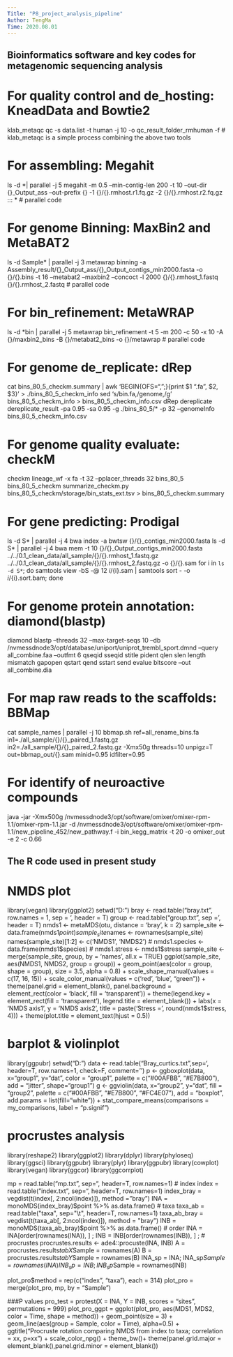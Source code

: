 ```yaml
---
Title: "P8_project_analysis_pipeline"
Author: TengMa
Time: 2020.08.01
---
```


## Bioinformatics software and key codes for metagenomic sequencing analysis
# For quality control and de_hosting: KneadData and Bowtie2 
klab_metaqc qc -s data.list -t human -j 10 -o qc_result_folder_rmhuman -f # klab_metaqc is a simple process combining the above two tools

# For assembling: Megahit
ls -d *| parallel -j 5 megahit -m 0.5 --min-contig-len 200 -t 10 --out-dir {}_Output_ass --out-prefix {} -1 {}/{}.rmhost.r1.fq.gz -2 {}/{}.rmhost.r2.fq.gz ::: * # parallel code

# For genome Binning: MaxBin2 and MetaBAT2
ls -d Sample* | parallel -j 3 metawrap binning -a Assembly_result/{}_Output_ass/{}_Output_contigs_min2000.fasta -o {}/{}.bins -t 16 --metabat2 --maxbin2 --concoct -l 2000 {}/{}.rmhost_1.fastq {}/{}.rmhost_2.fastq # parallel code

# For bin_refinement: MetaWRAP
ls -d *bin | parallel -j 5 metawrap bin_refinement -t 5 -m 200 -c 50 -x 10 -A {}/maxbin2_bins -B {}/metabat2_bins -o {}/metawrap # parallel code

# For genome de_replicate: dRep
cat bins_80_5_checkm.summary | awk 'BEGIN{OFS=",";}{print $1 ".fa", $2, $3}' > ./bins_80_5_checkm_info
sed 's/bin.fa,/genome,/g' bins_80_5_checkm_info > bins_80_5_checkm_info.csv
dRep dereplicate dereplicate_result -pa 0.95 -sa 0.95 -g ./bins_80_5/* -p 32 --genomeInfo bins_80_5_checkm_info.csv

# For genome quality evaluate: checkM
checkm lineage_wf -x fa -t 32 --pplacer_threads 32 bins_80_5 bins_80_5_checkm
summarize_checkm.py bins_80_5_checkm/storage/bin_stats_ext.tsv > bins_80_5_checkm.summary

# For gene predicting: Prodigal
ls -d S* | parallel -j 4 bwa index -a bwtsw {}/{}_contigs_min2000.fasta
ls -d S* | parallel -j 4 bwa mem -t 10 {}/{}_Output_contigs_min2000.fasta ../../0.1_clean_data/all_sample/{}/{}.rmhost_1.fastq.gz ../../0.1_clean_data/all_sample/{}/{}.rmhost_2.fastq.gz -o {}/{}.sam 
for i in `ls -d S*`; do samtools view -bS -@ 12 ${i}/${i}.sam | samtools sort - -o ${i}/${i}.sort.bam; done 

# For genome protein annotation: diamond(blastp)
diamond blastp --threads 32 --max-target-seqs 10 --db  /nvmessdnode3/opt/database/uniport/uniprot_trembl_sport.dmnd --query all_combine.faa --outfmt 6 qseqid sseqid stitle pident qlen slen length mismatch gapopen qstart qend sstart send evalue bitscore --out all_combine.dia

# For map raw reads to the scaffolds: BBMap
cat sample_names | parallel -j 10 bbmap.sh ref=all_rename_bins.fa in1=./all_sample/{}/{}_paired_1.fastq.gz in2=./all_sample/{}/{}_paired_2.fastq.gz -Xmx50g threads=10 unpigz=T out=bbmap_out/{}.sam minid=0.95 idfilter=0.95

# For identify of neuroactive compounds
java -jar -Xmx500g /nvmessdnode3/opt/software/omixer/omixer-rpm-1.1/omixer-rpm-1.1.jar -d /nvmessdnode3/opt/software/omixer/omixer-rpm-1.1/new_pipeline_452/new_pathway.f  -i bin_kegg_matrix -t 20 -o omixer_out  -e 2 -c 0.66

## The R code used in present study
# NMDS plot
library(vegan)
library(ggplot2)
setwd("D:\Users\Administrator\Documents\Desktop")
bray <- read.table("bray.txt", row.names = 1, sep = '\t', header = T)
group <- read.table("group.txt", sep = '\t', header = T)
nmds1 <- metaMDS(otu, distance = 'bray', k = 2)
sample_site <- data.frame(nmds1$point)
sample_site$names <- rownames(sample_site)
names(sample_site)[1:2] <- c('NMDS1', 'NMDS2')
# nmds1.species <- data.frame(nmds1$species) 
# nmds1.stress <- nmds1$stress 
sample_site <- merge(sample_site, group, by = 'names', all.x = TRUE)
ggplot(sample_site, aes(NMDS1, NMDS2, group = group)) + geom_point(aes(color = group, shape = group), size = 3.5, alpha = 0.8) + 
	scale_shape_manual(values = c(17, 16, 15)) + 
	scale_color_manual(values = c('red', 'blue', "green")) + 
		theme(panel.grid = element_blank(), panel.background = element_rect(color = 'black', fill = 'transparent')) +
		theme(legend.key = element_rect(fill = 'transparent'), legend.title = element_blank()) + 
			labs(x = 'NMDS axis1', y = 'NMDS axis2', title = paste('Stress =', round(nmds1$stress, 4))) + theme(plot.title = element_text(hjust = 0.5))

# barplot & violinplot 
library(ggpubr)
setwd("D:\Users\Administrator\Documents\Desktop")
data <- read.table("Bray_curtics.txt",sep='\t', header=T, row.names=1, check=F, comment='')
p <- ggboxplot(data, x="group1", y="dat", color = "group1", 
               palette = c("#00AFBB", "#E7B800"), 
               add = "jitter", shape="group1")
g <- ggviolin(data, x="group2", y="dat", fill = "group2", 
         palette = c("#00AFBB", "#E7B800", "#FC4E07"), 
         add = "boxplot", add.params = list(fill="white")) + stat_compare_means(comparisons = my_comparisons, label = "p.signif")

# procrustes analysis
library(reshape2)
library(ggplot2)
library(dplyr)
library(phyloseq)
library(ggsci)
library(ggpubr)
library(plyr)
library(ggpubr)
library(cowplot)
library(vegan)
library(ggcor)
library(ggcorrplot)

mp = read.table("mp.txt", sep="\t", header=T, row.names=1)
# index
index = read.table("index.txt", sep="\t", header=T, row.names=1)
index_bray = vegdist(t(index[, 2:ncol(index)]), method = "bray")
INA = monoMDS(index_bray)$point %>% as.data.frame()
# taxa
taxa_ab = read.table("taxa", sep="\t", header=T, row.names=1)
taxa_ab_bray = vegdist(t(taxa_ab[, 2:ncol(index)]), method = "bray")
INB = monoMDS(taxa_ab_bray)$point %>% as.data.frame()
# order
INA = INA[order(rownames(INA)), ] ; 
INB = INB[order(rownames(INB)), ] ;
# procrustes
procrustes.results <- ade4::procuste(INA, INB)
A = procrustes.results$tabX %>% as.data.frame() ; A$Sample = rownames(A)
B = procrustes.results$tabY %>% as.data.frame() ; B$Sample = rownames(B)
INA_sp = INA;  INA_sp$Sample = rownames(INA)
INB_sp = INB;  INB_sp$Sample = rownames(INB)

plot_pro$method = rep(c("index", "taxa"), each = 314) 
plot_pro = merge(plot_pro, mp, by = "Sample")

###P values
pro_test = protest(X = INA, Y = INB, scores = "sites", permutations = 999)
plot_pro_ggpt = ggplot(plot_pro, aes(MDS1, MDS2, color = Time, shape = method)) + 
    geom_point(size = 3) +
    geom_line(aes(group = Sample, color = Time), alpha=0.5) + 
    ggtitle("Procruste rotation comparing NMDS from index to taxa; correlation = xx, p=xx") + scale_color_npg() + theme_bw()+ theme(panel.grid.major = element_blank(),panel.grid.minor = element_blank()) 


